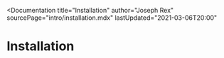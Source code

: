 
<Documentation
  title="Installation"
  author="Joseph Rex"
  sourcePage="intro/installation.mdx"
  lastUpdated="2021-03-06T20:00"
>

# Installation

</Documentation>
